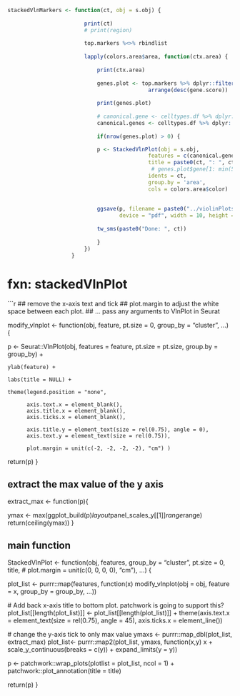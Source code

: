 ```r
stackedVlnMarkers <- function(ct, obj = s.obj) {
  
                        print(ct)
                        # print(region)
  
                        top.markers %<>% rbindlist
                        
                        lapply(colors.area$area, function(ctx.area) {
                          
                            print(ctx.area) 
                          
                            genes.plot <- top.markers %>% dplyr::filter(cell.type == ct & area == ctx.area) %>% 
                                            arrange(desc(gene.score))
                            
                            print(genes.plot)
  
                            # canonical.gene <- celltypes.df %>% dplyr::filter(cell.type == ct) %>% .$marker
                            canonical.genes <- celltypes.df %>% dplyr::filter(cell.type %in% top.markers$cell.type) %>% .$marker                  
                            
                            if(nrow(genes.plot) > 0) {

                            p <- StackedVlnPlot(obj = s.obj, 
                                            features = c(canonical.genes, genes.plot$gene),
                                            title = paste0(ct, ": ", ctx.area, " markers"),
                                             # genes.plot$gene[1: min(5, nrow(genes.plot))])
                                            idents = ct, 
                                            group.by = 'area',
                                            cols = colors.area$color)
                            
                              
                            ggsave(p, filename = paste0("../violinPlots/neocortex_DEgenes_by_celltype_area/vlnPlot_topDEgenes_neocortex_", ct, "_", ctx.area, ".pdf"), 
                                   device = "pdf", width = 10, height = 20, units = 'in')
                            
                            tw_sms(paste0("Done: ", ct))
                        
                            }
                        })
                    }
```

# fxn: stackedVlnPlot
```r
## remove the x-axis text and tick
## plot.margin to adjust the white space between each plot.
## ... pass any arguments to VlnPlot in Seurat

modify_vlnplot <- function(obj, 
                           feature, 
                           pt.size = 0,
                           group_by = "cluster",
                           ...) {
  
  p <- Seurat::VlnPlot(obj, features = feature, pt.size = pt.size, group.by = group_by)  + 
    
    ylab(feature) + 
    
    labs(title = NULL) +
    
    theme(legend.position = "none", 
          
          axis.text.x = element_blank(),
          axis.title.x = element_blank(),
          axis.ticks.x = element_blank(),
          
          axis.title.y = element_text(size = rel(0.75), angle = 0), 
          axis.text.y = element_text(size = rel(0.75)), 
          
          plot.margin = unit(c(-2, -2, -2, -2), "cm") ) 
  
  return(p)
}

## extract the max value of the y axis
extract_max <- function(p){
  
  ymax <- max(ggplot_build(p)$layout$panel_scales_y[[1]]$range$range)
  return(ceiling(ymax))
}


## main function
StackedVlnPlot <- function(obj, 
                          features,
                          group_by = "cluster",
                          pt.size = 0,
                          title,
                          # plot.margin = unit(c(0, 0, 0, 0), "cm"),
                          ...) {
  
  plot_list <- purrr::map(features, 
                          function(x) modify_vlnplot(obj = obj,
                                                     feature = x, 
                                                     group_by = group_by,
                                                     ...))
  
  # Add back x-axis title to bottom plot. patchwork is going to support this?
  plot_list[[length(plot_list)]] <- plot_list[[length(plot_list)]] +
    theme(axis.text.x = element_text(size = rel(0.75), angle = 45), 
          axis.ticks.x = element_line())
  
  # change the y-axis tick to only max value 
  ymaxs <- purrr::map_dbl(plot_list, extract_max)
  plot_list<- purrr::map2(plot_list, ymaxs, function(x,y) x + 
                            scale_y_continuous(breaks = c(y)) + 
                            expand_limits(y = y))

  p <- patchwork::wrap_plots(plotlist = plot_list, ncol = 1) +
      patchwork::plot_annotation(title = title)
  
  return(p)
}